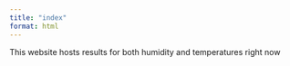 ```yaml
---
title: "index"
format: html
---
```


This website hosts results for both humidity and temperatures right now
